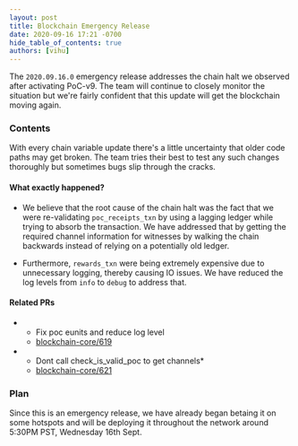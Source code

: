 ```yaml
---
layout: post
title: Blockchain Emergency Release
date: 2020-09-16 17:21 -0700
hide_table_of_contents: true
authors: [vihu]
---
```


The `2020.09.16.0` emergency release addresses the chain halt we observed after activating PoC-v9.
The team will continue to closely monitor the situation but we're fairly confident that this update
will get the blockchain moving again.

<!--truncate-->

### Contents

With every chain variable update there's a little uncertainty that older code paths may get broken.
The team tries their best to test any such changes thoroughly but sometimes bugs slip through the
cracks.

#### What exactly happened?

- We believe that the root cause of the chain halt was the fact that we were re-validating
  `poc_receipts_txn` by using a lagging ledger while trying to absorb the transaction. We have
  addressed that by getting the required channel information for witnesses by walking the chain
  backwards instead of relying on a potentially old ledger.

- Furthermore, `rewards_txn` were being extremely expensive due to unnecessary logging, thereby
  causing IO issues. We have reduced the log levels from `info` to `debug` to address that.

#### Related PRs

- - Fix poc eunits and reduce log level
  * [blockchain-core/619](https://github.com/helium/blockchain-core/pull/619)
- - Dont call check_is_valid_poc to get channels\*
  * [blockchain-core/621](https://github.com/helium/blockchain-core/pull/621)

### Plan

Since this is an emergency release, we have already began betaing it on some hotspots and will be
deploying it throughout the network around 5:30PM PST, Wednesday 16th Sept.
